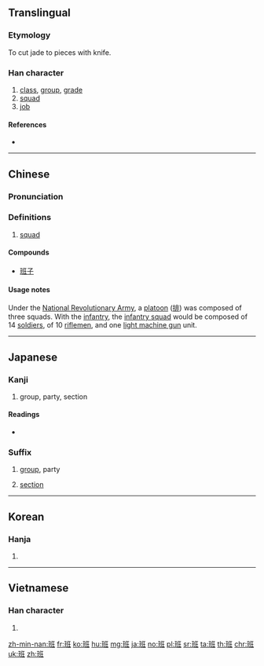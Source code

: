 ==Translingual==

===Etymology===
{{Han compound|𤤴|刀|t1=two jade|t2=knife|ls=ic}}

To cut jade to pieces with knife.

===Han character===
{{Han char|rn=96|rad=玉|as=06|sn=10|four=11114|canj=MGILG}}

# [[class]], [[group]], [[grade]]
# [[squad]]
# [[job]]

====References====
* {{Han ref|kx=0731.190|dkj=20976|dj=1142.290|hdz=21113.030|uh=73ED|ud=29677|bh=AF5A|bd=44890}}

----

==Chinese==
{{zh-forms}}

===Pronunciation===
{{zh-pron
|m=bān
|c=baan1
|mn=pan
|mc=y
|oc=y
|ma=zh-bān.ogg
|cat=n
}}

===Definitions===
# {{context|military|lang=yue}} [[squad]]

====Compounds====
* [[班子]]

====Usage notes====
{{sense|military}} Under the [[w:National Revolutionary Army|National Revolutionary Army]], a [[platoon]] ([[排]]) was composed of three squads. With the [[infantry]], the [[infantry squad]] would be composed of 14 [[soldier]]s, of 10 [[riflemen]], and one [[light machine gun]] unit.

----

==Japanese==

===Kanji===
{{ja-kanji|grade=6|rs=玉06}}

# group, party, section

====Readings====
* {{ja-readings|goon=[[へん]] (hen)|kanon=[[はん]] (han)|kun=[[わける]] (wakeru)}}

===Suffix===
{{ja-pos|k|suffix|hira=はん|rom=-han}}

# [[group]], party
# {{context|military|lang=ja|sort=はん}} [[section]]

----

==Korean==

===Hanja===
{{ko-hanja|hangeul=반|eumhun=|rv=ban|mr=pan|y=pan}}

# {{defn|lang=ko|sort=玉06}}

----

==Vietnamese==

===Han character===
{{vi-hantu|[[ban]], [[băn]]|rs=玉06}}

# {{defn|lang=vi|sort=玉06}}

[[zh-min-nan:班]]
[[fr:班]]
[[ko:班]]
[[hu:班]]
[[mg:班]]
[[ja:班]]
[[no:班]]
[[pl:班]]
[[sr:班]]
[[ta:班]]
[[th:班]]
[[chr:班]]
[[uk:班]]
[[zh:班]]